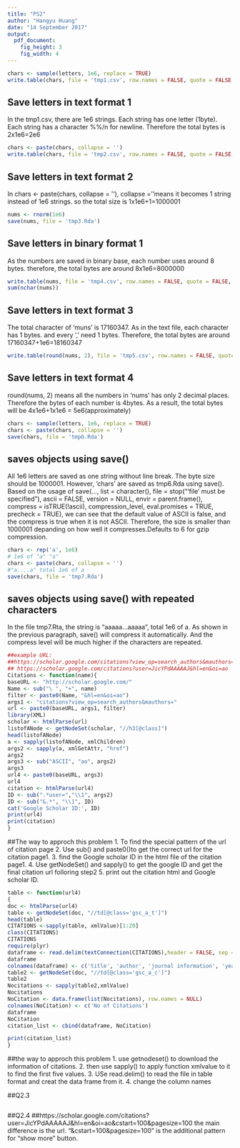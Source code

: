 ```yaml
---
title: "PS2"
author: "Hangyu Huang"
date: "14 September 2017"
output: 
  pdf_document: 
    fig_height: 3
    fig_width: 4
---
```


```r
chars <- sample(letters, 1e6, replace = TRUE)
write.table(chars, file = 'tmp1.csv', row.names = FALSE, quote = FALSE, col.names = FALSE)

```
## Save letters in text format 1
In the tmp1.csv, there are 1e6 strings. Each string has one letter (1byte). Each string has a character %%/n for newline. Therefore the total bytes is 2x1e6=2e6

```r
chars <- paste(chars, collapse = '')
write.table(chars, file = 'tmp2.csv', row.names = FALSE, quote = FALSE, col.names = FALSE) 

```
## Save letters in text format 2
In chars <- paste(chars, collapse = ''), collapse =''means it becomes 1 string instead of 1e6 strings.
so the total size is 1x1e6+1=1000001

```r
nums <- rnorm(1e6)
save(nums, file = 'tmp3.Rda') 

```
## Save letters in binary format 1
As the numbers are saved in binary base, each number uses around 8 bytes. therefore, the total bytes are around 8x1e6=8000000
``` r
write.table(nums, file = 'tmp4.csv', row.names = FALSE, quote = FALSE, col.names = FALSE, sep = ',')
sum(nchar(nums))
```
## Save letters in text format 3
The total character of 'muns' is 17160347. As in the text file, each character has 1 bytes. and every ',' need 1 bytes. Therefore, the total bytes are around 17160347+1e6=18160347
```r
write.table(round(nums, 2), file = 'tmp5.csv', row.names = FALSE, quote = FALSE, col.names = FALSE, sep = ',') 
```
## Save letters in text format 4
round(nums, 2) means all the numbers in 'nums' has only 2 decimal places. Therefore the bytes of each number is 4bytes. As a result, the total bytes will be 4x1e6+1x1e6 = 5e6(approximately)
```r
chars <- sample(letters, 1e6, replace = TRUE) 
chars <- paste(chars, collapse = '') 
save(chars, file = 'tmp6.Rda') 
```
## saves objects using save()
All 1e6 letters are saved as one string without line break. The byte size should be 1000001. However, 'chars' are saved as tmp6.Rda using save(). Based on the usage of save(..., list = character(),
     file = stop("'file' must be specified"),
     ascii = FALSE, version = NULL, envir = parent.frame(),
     compress = isTRUE(!ascii), compression_level,
     eval.promises = TRUE, precheck = TRUE), we can see that the default value of ASCII is false, and the compress is true when it is not ASCII. Therefore, the size is smaller than 1000001 depanding on how well it compresses.Defaults to 6 for gzip compression.
```r
chars <- rep('a', 1e6) 
# 1e6 of "a" "a"
chars <- paste(chars, collapse = '') 
#"a....a" total 1e6 of a
save(chars, file = 'tmp7.Rda')
```
## saves objects using save() with repeated characters
In the file tmp7.Rta, the string is "aaaaa...aaaaa", total 1e6 of a. As shown in the previous paragraph, save() will compress it automatically. And the compress level will be much higher if the characters are repeated.
```r
##example URL:
##https://scholar.google.com/citations?view_op=search_authors&mauthors=Geoffrey+Hinton&hl=en&oi=ao
## https://scholar.google.com/citations?user=JicYPdAAAAAJ&hl=en&oi=ao
Citations <- function(name){
baseURL <- "http://scholar.google.com/"
Name <- sub("\ ", "+", name)
filter <- paste0(Name, "&hl=en&oi=ao")
args1 <- "citations?view_op=search_authors&mauthors="
url <- paste0(baseURL, args1, filter)
library(XML)
scholar <- htmlParse(url)
listofANode <- getNodeSet(scholar, "//h3[@class]")
head(listofANode)
a <- sapply(listofANode, xmlChildren)
args2 <- sapply(a, xmlGetAttr, "href")
args2
args3 <- sub("ASCII", "ao", args2)
args3
url4 <- paste0(baseURL, args3)
url4
citation <- htmlParse(url4)
ID <- sub(".*user=","\\1", args2)
ID <- sub("&.*", "\\1", ID)
cat('Google Scholar ID:', ID)
print(url4)
print(citation)
}
```
##The way to approch this problem
1. To find the special pattern of the url of citation page
2. Use sub() and paste0()to get the correct url for the citation page1.
3. find the Google scholar ID in the html file of the citation page1.
4. Use getNodeSet() and sapply() to get the google ID and get the final citation url folloring step2
5. print out the citation html and Google scholar ID.
```r
table <- function(url4)
{
doc <- htmlParse(url4)
table <- getNodeSet(doc, "//td[@class='gsc_a_t']")
head(table)
CITATIONS <-sapply(table, xmlValue)[1:20]
class(CITATIONS)
CITATIONS
require(plyr)
dataframe <- read.delim(textConnection(CITATIONS),header = FALSE, sep = ",", strip.white = TRUE, fill = TRUE, quote = "\"")
dataframe
colnames(dataframe) <- c('title', 'author', 'journal information', 'year')
table2 <- getNodeSet(doc, "//td[@class='gsc_a_c']")
table2
Nocitations <- sapply(table2,xmlValue)
Nocitations
NoCitation <- data.frame(list(Nocitations), row.names = NULL)
colnames(NoCitation) <- c('No of Citations')
dataframe
NoCitation
citation_list <- cbind(dataframe, NoCitation)

print(citation_list)
}

```
##the way to approch this problem
1. use getnodeset() to download the information of citations.
2. then use sapply() to apply function xmlvalue to it to find the first five values. 
3. USe read.delim() to read the file in table format and creat the data frame from it.
4. change the column names

##Q2.3 
```r

```
##Q2.4
##https://scholar.google.com/citations?user=JicYPdAAAAAJ&hl=en&oi=ao&cstart=100&pagesize=100
the main difference is the url. "&cstart=100&pagesize=100" is the additional pattern for "show more" button.
